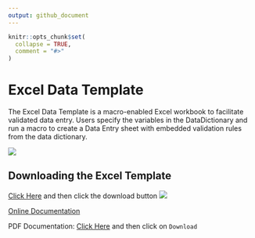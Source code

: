 ```yaml
---
output: github_document
---
```


<!-- README.md is generated from README.Rmd. Please edit that file -->

```r
knitr::opts_chunk$set(
  collapse = TRUE,
  comment = "#>"
)
```

# Excel Data Template


The Excel Data Template is a macro-enabled Excel workbook to facilitate validated data entry. Users specify the variables in the DataDictionary and run a macro to create a Data Entry sheet with embedded validation rules from the data dictionary.

![](images/dataentry.png)


## Downloading the Excel Template 
[Click Here](https://github.com/biostatsPMH/ExcelDataTemplate/blob/main/DataDictionary0.1.0.xlsm)
and then click the download button ![](images/download_btn.png)




[Online Documentation](https://biostatsPMH.github.io/ExcelDataTemplate/)

PDF Documentation: [Click
Here](https://biostatsPMH.github.io/ExcelDataTemplate/ExcelTemplateGuide.pdf)
and then click on `Download`

